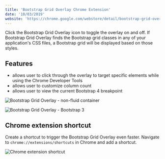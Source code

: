 ```yaml
---
title: 'Bootstrap Grid Overlay Chrome Extension'
date: '10/03/2019'
website: 'https://chrome.google.com/webstore/detail/bootstrap-grid-overlay/mnlklmelflkheijccafopdohgclfefcg'
---
```


Click the Bootstrap Grid Overlay icon to toggle the overlay on and off. If Bootstrap Grid Overlay finds the Bootstrap grid classes in any of your application's CSS files, a Bootstrap grid will be displayed based on those styles.	

## Features

* allows user to click through the overlay to target specific elements while using the Chrome Developer Tools	
* allows user to customize column count	
* allows user to view the current Bootstrap 4 breakpoint

![Bootstrap Grid Overlay - non-fluid container](/images/uploads/bootstrap-grid-overlay.jpg)

![Bootstrap Grid Overlay - Bootstrap 3](/images/uploads/bootstrap-grid-overlay-bootstrap-3.jpg)

## Chrome extension shortcut

Create a shortcut to trigger the Bootstrap Grid Overlay even faster. Navigate to `chrome://extensions/shortcuts` in Chrome and add a shortcut.	

![Chrome extension shortcut](/images/uploads/chrome-extension-shortcuts.jpg)